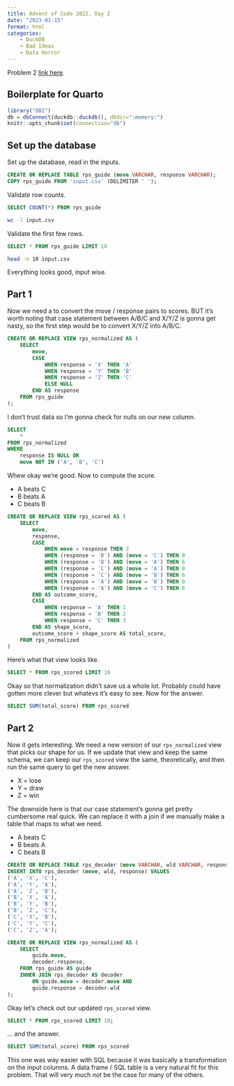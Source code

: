```yaml
---
title: Advent of Code 2022, Day 2
date: "2023-01-15"
format: html
categories:
    - DuckDB
    - Bad Ideas
    - Data Horror
---
```


Problem 2 [link here](https://adventofcode.com/2022/day/2).

## Boilerplate for Quarto

```r
library("DBI")
db = dbConnect(duckdb::duckdb(), dbdir=":memory:")
knitr::opts_chunk$set(connection="db")
```

## Set up the database

Set up the database, read in the inputs.

```sql
CREATE OR REPLACE TABLE rps_guide (move VARCHAR, response VARCHAR);
COPY rps_guide FROM 'input.csv' (DELIMITER ' ');
```

Validate row counts.

```sql
SELECT COUNT(*) FROM rps_guide
```

```bash
wc -l input.csv
```

Validate the first few rows.

```sql
SELECT * FROM rps_guide LIMIT 10
```

```bash
head -n 10 input.csv
```

Everything looks good, input wise. 

## Part 1

Now we need a to convert the move / response pairs to scores. 
BUT it's worth noting that case statement between A/B/C and X/Y/Z is gonna get nasty, so the first step would be to convert X/Y/Z into A/B/C.

```sql
CREATE OR REPLACE VIEW rps_normalized AS (
    SELECT
        move,
        CASE
            WHEN response = 'X' THEN 'A'
            WHEN response = 'Y' THEN 'B'
            WHEN response = 'Z' THEN 'C'
            ELSE NULL
        END AS response
    FROM rps_guide
);
```

I don't trust data so I'm gonna check for nulls on our new column.

```sql
SELECT 
    *
FROM rps_normalized 
WHERE 
    response IS NULL OR 
    move NOT IN ('A', 'B', 'C')
```

Whew okay we're good. Now to compute the score.

* A beats C
* B beats A
* C beats B

```sql
CREATE OR REPLACE VIEW rps_scored AS (
    SELECT
        move,
        response,
        CASE
            WHEN move = response THEN 3
            WHEN (response = 'B') AND (move = 'C') THEN 0
            WHEN (response = 'B') AND (move = 'A') THEN 6
            WHEN (response = 'C') AND (move = 'A') THEN 0
            WHEN (response = 'C') AND (move = 'B') THEN 6
            WHEN (response = 'A') AND (move = 'B') THEN 0
            WHEN (response = 'A') AND (move = 'C') THEN 6
        END AS outcome_score,
        CASE
            WHEN response = 'A' THEN 1
            WHEN response = 'B' THEN 2
            WHEN response = 'C' THEN 3
        END AS shape_score,
        outcome_score + shape_score AS total_score,
    FROM rps_normalized
)
```

Here's what that view looks like.

```sql
SELECT * FROM rps_scored LIMIT 10
```

Okay so that normalization didn't save us a whole lot. 
Probably could have gotten more clever but whatevs it's easy to see. 
Now for the answer.

```sql
SELECT SUM(total_score) FROM rps_scored
```

## Part 2

Now it gets interesting. 
We need a new version of our `rps_normalized` view that picks our shape for us. 
If we update that view and keep the same schema, we can keep our `rps_scored` view the same, theoretically, and then run the same query to get the new answer.

* X = lose
* Y = draw
* Z = win

The downside here is that our case statement's gonna get pretty cumbersome real quick. 
We can replace it with a join if we manually make a table that maps to what we need.

* A beats C
* B beats A
* C beats B

```sql
CREATE OR REPLACE TABLE rps_decoder (move VARCHAR, wld VARCHAR, response VARCHAR);
INSERT INTO rps_decoder (move, wld, response) VALUES
('A', 'X', 'C'),
('A', 'Y', 'A'),
('A', 'Z', 'B'),
('B', 'X', 'A'),
('B', 'Y', 'B'),
('B', 'Z', 'C'),
('C', 'X', 'B'),
('C', 'Y', 'C'),
('C', 'Z', 'A');
```

```sql
CREATE OR REPLACE VIEW rps_normalized AS (
    SELECT
        guide.move,
        decoder.response,
    FROM rps_guide AS guide
    INNER JOIN rps_decoder AS decoder
        ON guide.move = decoder.move AND 
        guide.response = decoder.wld
);
```

Okay let's check out our updated `rps_scored` view.

```sql
SELECT * FROM rps_scored LIMIT 10;
```

... and the answer.

```sql
SELECT SUM(total_score) FROM rps_scored
```

This one was way easier with SQL because it was basically a transformation on the input columns.
A data frame / SQL table is a very natural fit for this problem.
That will very much _not_ be the case for many of the others.